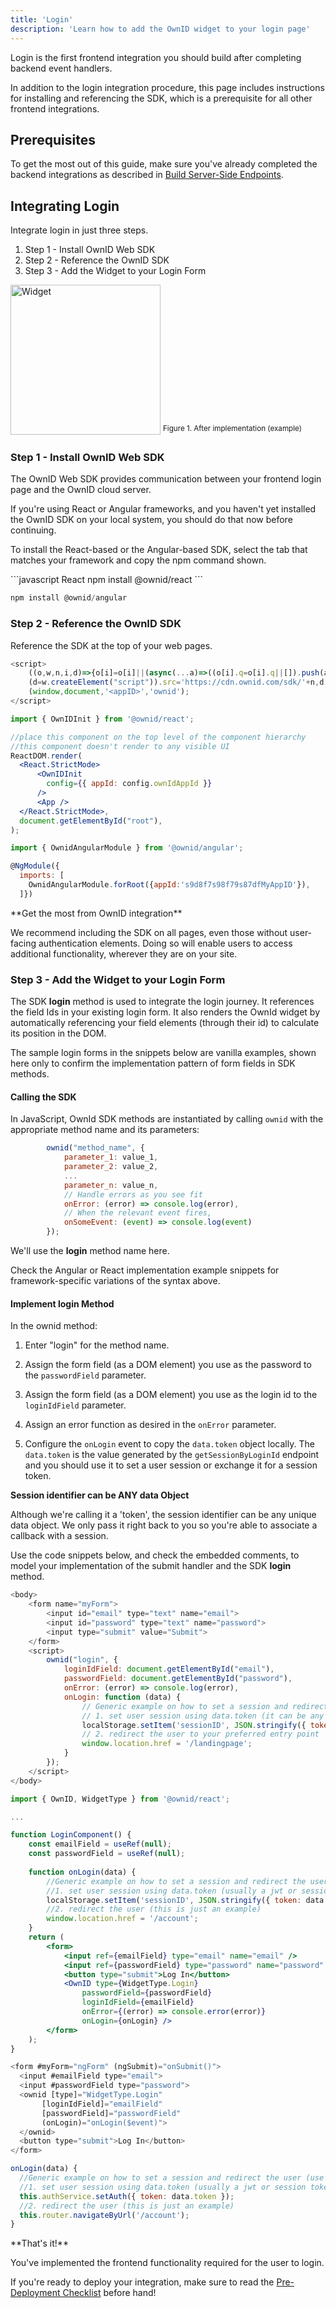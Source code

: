 ```yaml
---
title: 'Login'
description: 'Learn how to add the OwnID widget to your login page'
---
```


Login is the first frontend integration you should build after completing backend event handlers. 

In addition to the login integration procedure, this page includes instructions for installing and referencing the SDK, which is a prerequisite for all other frontend integrations. 

## Prerequisites
To get the most out of this guide, make sure you've already completed the backend integrations as described in [Build Server-Side Endpoints](/building-blocks/build-server-endpoints).

## Integrating Login

Integrate login in just three steps. 
1. Step 1 - Install OwnID Web SDK
2. Step 2 - Reference the OwnID SDK
3. Step 3 - Add the Widget to your Login Form

<img
  width="240"
  src="/images/sign in 2.png"
  alt="Widget"
  />
<sup>Figure 1. After implementation (example)</sup>

### Step 1 - Install OwnID Web SDK

The OwnID Web SDK provides communication between your frontend login page and the OwnID cloud server.

If you're using React or Angular frameworks, and you haven't yet installed the OwnID SDK on your local system, you should do that now before continuing.

To install the React-based or the Angular-based SDK, select the tab that matches your framework and copy the npm command shown.

<CodeGroup>
```javascript React
npm install @ownid/react
```

```javascript Angular
npm install @ownid/angular
```
</CodeGroup>

### Step 2 - Reference the OwnID SDK

Reference the SDK at the top of your web pages.

<CodeGroup>

```javascript JavaScript
<script>
    ((o,w,n,i,d)=>{o[i]=o[i]||(async(...a)=>((o[i].q=o[i].q||[]).push(a),{error:null,data:null})),
    (d=w.createElement("script")).src='https://cdn.ownid.com/sdk/'+n,d.async=1,w.head.appendChild(d)})  
    (window,document,'<appID>','ownid');
</script>
```

```jsx React
import { OwnIDInit } from '@ownid/react';

//place this component on the top level of the component hierarchy
//this component doesn't render to any visible UI
ReactDOM.render(
  <React.StrictMode>
      <OwnIDInit
        config={{ appId: config.ownIdAppId }}
      />
      <App />
  </React.StrictMode>,
  document.getElementById("root"),
);
```

```javascript Angular
import { OwnidAngularModule } from '@ownid/angular';

@NgModule({
  imports: [
    OwnidAngularModule.forRoot({appId:'s9d8f7s98f79s87dfMyAppID'}),
  ]})
```
</CodeGroup>
<Note>
**Get the most from OwnID integration**

We recommend including the SDK on all pages, even those without user-facing authentication elements. Doing so will enable users to access additional functionality, wherever they are on your site.
</Note>

### Step 3 - Add the Widget to your Login Form

The SDK **login** method is used to integrate the login journey. It references the field Ids in your existing login form. It also renders the OwnId widget by automatically referencing your field elements (through their id) to calculate its position in the DOM.  

The sample login forms in the snippets below are vanilla examples, shown here only to confirm the implementation pattern of form fields in SDK methods. 

#### Calling the SDK 

In JavaScript, OwnId SDK methods are instantiated by calling `ownid` with the appropriate method name and its parameters:
```Javascript
        ownid("method_name", {
            parameter_1: value_1,
            parameter_2: value_2,
            ...
            parameter_n: value_n,
            // Handle errors as you see fit
            onError: (error) => console.log(error),
            // When the relevant event fires,
            onSomeEvent: (event) => console.log(event)
        });

  ```
We'll use the **login** method name here.

Check the Angular or React implementation example snippets for framework-specific variations of the syntax above.

#### Implement **login** Method

In the ownid method:

1. Enter "login" for the method name. 

2. Assign the form field (as a DOM element) you use as the password to the `passwordField` parameter.

3. Assign the form field (as a DOM element) you use as the login id to the `loginIdField` parameter.

4. Assign an error function as desired in the `onError` parameter.

5. Configure the `onLogin` event to copy the `data.token` object locally. The `data.token` is the value generated by the `getSessionByLoginId` endpoint and you should use it to set a user session or exchange it for a session token.

<Note>

**Session identifier can be ANY data Object**

Although we're calling it a 'token', the session identifier can be any unique data object. We only pass it right back to you so you're able to associate a callback with a session.
</Note>

Use the code snippets below, and check the embedded comments, to model your implementation of the submit handler and the SDK **login** method.  

<CodeGroup>

```javascript Javascript
<body>
    <form name="myForm">
        <input id="email" type="text" name="email">
        <input id="password" type="text" name="password">
        <input type="submit" value="Submit">
    </form>
    <script>
        ownid("login", {
            loginIdField: document.getElementById("email"),
            passwordField: document.getElementById("password"),
            onError: (error) => console.log(error),
            onLogin: function (data) {
                // Generic example on how to set a session and redirect the user (use your own!)
                // 1. set user session using data.token (it can be any data object), generated in your backend and sent through the OwnID server, which does NOTHING with it except pass it back to you as appropriate!
                localStorage.setItem('sessionID', JSON.stringify({ token: data.token }));
                // 2. redirect the user to your preferred entry point 
                window.location.href = '/landingpage';
            }
        });
    </script>
</body>
```

```jsx React
import { OwnID, WidgetType } from '@ownid/react';

...

function LoginComponent() {
    const emailField = useRef(null);
    const passwordField = useRef(null);
    
    function onLogin(data) {
        //Generic example on how to set a session and redirect the user (use your own!)
        //1. set user session using data.token (usually a jwt or session token), generated in your backend and sent through the OwnID server
        localStorage.setItem('sessionID', JSON.stringify({ token: data.token }));
        //2. redirect the user (this is just an example)
        window.location.href = '/account';
    }
    return (
        <form>
            <input ref={emailField} type="email" name="email" />
            <input ref={passwordField} type="password" name="password" />
            <button type="submit">Log In</button>
            <OwnID type={WidgetType.Login}
                passwordField={passwordField}
                loginIdField={emailField}
                onError={(error) => console.error(error)}
                onLogin={onLogin} />
        </form>
    );
}
```

```javascript Angular
<form #myForm="ngForm" (ngSubmit)="onSubmit()">
  <input #emailField type="email">
  <input #passwordField type="password">
  <ownid [type]="WidgetType.Login"
       [loginIdField]="emailField"
       [passwordField]="passwordField"
       (onLogin)="onLogin($event)">
  </ownid>
  <button type="submit">Log In</button>
</form>

onLogin(data) {
  //Generic example on how to set a session and redirect the user (use your own!)
  //1. set user session using data.token (usually a jwt or session token), generated in your backend and sent through the OwnID server
  this.authService.setAuth({ token: data.token });
  //2. redirect the user (this is just an example)
  this.router.navigateByUrl('/account');
}
```
</CodeGroup>



<Check>
**That's it!** 

You've implemented the frontend functionality required for the user to login.

If you're ready to deploy your integration, make sure to read the [Pre-Deployment Checklist](/building-blocks/pre-deployment-checklist) before hand!

</Check>

<NextStepsSnippet/>




